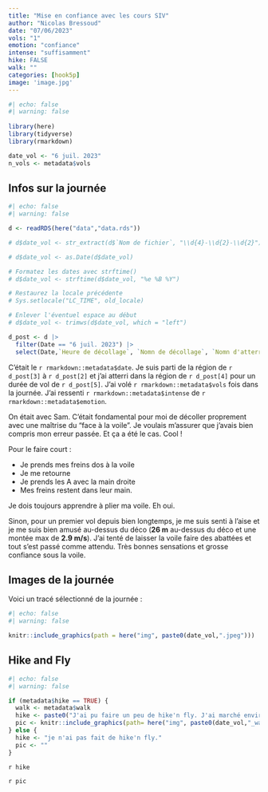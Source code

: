 ```yaml
---
title: "Mise en confiance avec les cours SIV"
author: "Nicolas Bressoud"
date: "07/06/2023"
vols: "1"
emotion: "confiance"
intense: "suffisamment"
hike: FALSE
walk: ""
categories: [hook5p]
image: 'image.jpg'
---
```


```r
#| echo: false
#| warning: false
  
library(here)
library(tidyverse)
library(rmarkdown)

date_vol <- "6 juil. 2023"
n_vols <- metadata$vols
```

## Infos sur la journée

```r
#| echo: false
#| warning: false

d <- readRDS(here("data","data.rds"))

# d$date_vol <- str_extract(d$`Nom de fichier`, "\\d{4}-\\d{2}-\\d{2}")

# d$date_vol <- as.Date(d$date_vol)

# Formatez les dates avec strftime()
# d$date_vol <- strftime(d$date_vol, "%e %B %Y")

# Restaurez la locale précédente
# Sys.setlocale("LC_TIME", old_locale)

# Enlever l'éventuel espace au début
# d$date_vol <- trimws(d$date_vol, which = "left")

d_post <- d |> 
  filter(Date == "6 juil. 2023") |> 
  select(Date,`Heure de décollage`, `Nomn de décollage`, `Nomn d'atterrissage`, `Durée`)

```

C'était le `r rmarkdown::metadata$date`. Je suis parti de la région de `r d_post[3]` à `r d_post[2]` et j'ai atterri dans la région de `r d_post[4]` pour un durée de vol de `r d_post[5]`. J'ai volé `r rmarkdown::metadata$vols` fois dans la journée. J'ai ressenti `r rmarkdown::metadata$intense` de `r rmarkdown::metadata$emotion`.

On était avec Sam. C'était fondamental pour moi de décoller proprement avec une maîtrise du "face à la voile". Je voulais m'assurer que j'avais bien compris mon erreur passée. Et ça a été le cas. Cool !

Pour le faire court :

- Je prends mes freins dos à la voile
- Je me retourne
- Je prends les A avec la main droite
- Mes freins restent dans leur main.

Je dois toujours apprendre à plier ma voile. Eh oui.

Sinon, pour un premier vol depuis bien longtemps, je me suis senti à l'aise et je me suis bien amusé au-dessus du déco (**26 m** au-dessus du déco et une montée max de **2.9 m/s**). J'ai tenté de laisser la voile faire des abattées et tout s'est passé comme attendu. Très bonnes sensations et grosse confiance sous la voile.

## Images de la journée

Voici un tracé sélectionné de la journée : 

```r
#| echo: false
#| warning: false

knitr::include_graphics(path = here("img", paste0(date_vol,".jpeg")))
```


## Hike and Fly

```r
#| echo: false
#| warning: false

if (metadata$hike == TRUE) {
  walk <- metadata$walk
  hike <- paste0("J'ai pu faire un peu de hike'n fly. J'ai marché environ ", walk, ".")
  pic <- knitr::include_graphics(path= here("img", paste0(date_vol,"_walk",".jpeg")))
} else {
  hike <- "je n'ai pas fait de hike'n fly."
  pic <- ""
}

```

`r hike`

`r pic`
